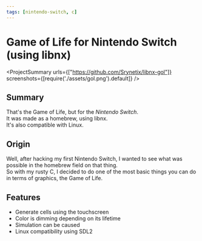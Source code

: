 ```yaml
---
tags: [nintendo-switch, c]
---
```

<Back name="Projects" link="../../" />

# Game of Life for Nintendo Switch (using libnx)

<ProjectSummary
    urls={["https://github.com/Srynetix/libnx-gol"]}
    screenshots={[require('./assets/gol.png').default]}
/>

## Summary

That's the <ELink href="https://en.wikipedia.org/wiki/Conway%27s_Game_of_Life">Game of Life</ELink>, but for the *Nintendo Switch*.  
It was made as a homebrew, using <ELink href="https://github.com/switchbrew/libnx">libnx</ELink>.  
It's also compatible with Linux.

## Origin

Well, after hacking my first Nintendo Switch, I wanted to see what was possible in the homebrew field on that thing.  
So with my rusty C, I decided to do one of the most basic things you can do in terms of graphics, the Game of Life.

## Features

- Generate cells using the touchscreen
- Color is dimming depending on its lifetime
- Simulation can be caused
- Linux compatibility using SDL2
